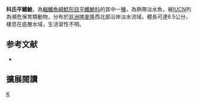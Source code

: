{{Speciesbox 
| taxon = Amphilius korupi
| status = EN
| status_system = IUCN3.1
| authority = [[Skelton|Skelton]], 2007
| synonyms = 
}}

'''科氏平鰭鮠'''，為[[輻鰭魚綱|輻鰭魚綱]][[鯰形目|鯰形目]][[平鰭鮠科|平鰭鮠科]]的其中一[[種|種]]，為熱帶淡水魚，被[[IUCN|IUCN]]列為瀕危保育類動物，分布於[[非洲|非洲]][[喀麥隆|喀麥隆]]西北部沿岸淡水流域，體長可達6.5公分，棲息在底層水域，生活習性不明。

==参考文献==
*{{FishBase_species|genus=Amphilius|species=korupi|year=2014|month=10}}

== 擴展閱讀 ==
{{refbegin}}
{{wikispecies-inline|Amphilius korupi|科氏平鰭鮠}}
{{refend}}
{{Taxonbar|from=Q2885409}}

[[Category:平鰭鮠屬|K]]


{{魚類小作品}}